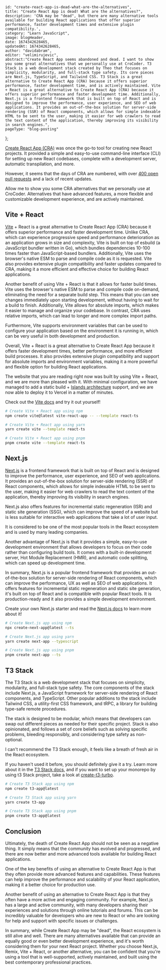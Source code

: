 
    id: "create-react-app-is-dead-what-are-the-alternatives",
    title: "Create React App is dead! What are the alternatives?",
    description: 'CRA may be "dead", but there are many alternative tools available for building React applications that offer superior performance, faster development times and extensive plugin compatibility.',
    category: "Learn JavaScript",
    image: blogHeader,
    date: 1674342628465,
    updatedAt: 1674342628465,
    author: "davidabram",
    editor: "velimirujevic",
    abstract:"Create React App seems abandoned and dead. I want to show you some great alternatives that we personally use at CroCoder. T3 Stack is a web development stack created by Theo that focuses on simplicity, modularity, and full-stack type safety. Its core pieces are Next.js, TypeScript, and Tailwind CSS. T3 Stack is a great alternative to Create React App (CRA) because it offers superior performance, faster development time, and is actively maintained. Vite + React is a great alternative to Create React App (CRA) because it offers superior performance and faster development time. Additionally, Next.js is a frontend framework that is built on top of React and is designed to improve the performance, user experience, and SEO of web applications. It provides an out-of-the-box solution for server-side rendering (SSR) of React components, which allows for simple indexable HTML to be sent to the user, making it easier for web crawlers to read the text content of the application, thereby improving its visibility in search engines.",
    pageType: "blog-posting"
};



[Create React App (CRA)](https://github.com/facebook/create-react-app) was once the go-to tool for creating new React projects. It provided a simple and easy-to-use command-line interface (CLI) for setting up new React codebases, complete with a development server, automatic transpilation, and more. 

However, it seems that the days of CRA are numbered, with over [400 open pull requests](https://github.com/facebook/create-react-app/pulls) and a lack of recent updates. 

Allow me to show you some CRA alternatives that we personally use at CroCoder. Alternatives that have advanced features, a more flexible and customizable development experience, and are actively maintained.

<ContentTable tocData={props.toc} />


## Vite + React

[Vite](https://vitejs.dev/) + React is a great alternative to Create React App (CRA) because it offers superior performance and faster development time. Unlike CRA, which can experience progressive speed and performance deterioration as an application grows in size and complexity, Vite is built on top of esbuild (a JavaScript bundler written in Go), which bundles dependencies 10-100 times faster than JavaScript-based bundlers. Additionally, Vite uses the browser's native ESM to parse and compile code as it is requested. Vite also provides extensive plugin compatibility and faster updates compared to CRA, making it a more efficient and effective choice for building React applications.

Another benefit of using Vite + React is that it allows for faster build times. Vite uses the browser's native ESM to parse and compile code on-demand, eliminating the need for a separate build step. This means that you can see changes immediately upon starting development, without having to wait for a build to finish. Additionally, Vite allows for absolute imports, which makes it easier to manage and organize your codebase. In contrast, CRA uses relative imports, which can lead to longer and more complex import paths.

Furthermore, Vite supports environment variables that can be used to configure your application based on the environment it is running in, which can be very useful in both development and production.

Overall, Vite + React is a great alternative to Create React App because it offers faster development times, better performance, and more efficient build processes. It also provides extensive plugin compatibility and support for absolute imports and environment variables, making it a more powerful and flexible option for building React applications.

The website that you are reading right now was built by using Vite + React, and we are more than pleased with it. With minimal configuration, we have managed to add a static build + [Islands architecture](https://www.patterns.dev/posts/islands-architecture/) support, and we are now able to deploy it to Vercel in a matter of minutes. 

Check out the [Vite docs](https://vitejs.dev/guide/#scaffolding-your-first-vite-project) and try it out yourself!

```bash
# Create Vite + React app using npm
npm create vite@latest vite-react-app -- --template react-ts

# Create Vite + React app using yarn
yarn create vite --template react-ts

# Create Vite + React app using pnpm
pnpm create vite --template react-ts
```


## Next.js

[Next.js](https://nextjs.org/) is a frontend framework that is built on top of React and is designed to improve the performance, user experience, and SEO of web applications. It provides an out-of-the-box solution for server-side rendering (SSR) of React components, which allows for simple indexable HTML to be sent to the user, making it easier for web crawlers to read the text content of the application, thereby improving its visibility in search engines. 

Next.js also offers features for incremental static regeneration (ISR) and static site generation (SSG), which can improve the speed of a website but is less suitable for interactive web applications that take a lot of user input. 

It is considered to be one of the most popular tools in the React ecosystem and is used by many leading companies.

Another advantage of Next.js is that it provides a simple, easy-to-use development environment that allows developers to focus on their code rather than configuring build tools. It comes with a built-in development server, Hot Module Replacement (HMR), and automatic code splitting, which can speed up development time.

In summary, Next.js is a popular frontend framework that provides an out-of-the-box solution for server-side rendering of React components, which can improve the performance, UX as well as SEO of web applications. It offers features for incremental static regeneration and static site generation, it's built on top of React and is compatible with popular React tools. It is production-ready and it also provides a simple development environment.

Create your own Next.js starter and read the [Next.js docs](https://nextjs.org/docs/getting-started) to learn more about it!

```bash
# Create Next.js app using npm
npx create-next-app@latest --ts

# Create Next.js app using yarn
yarn create next-app --typescript

# Create Next.js app using pnpm
pnpm create next-app --ts
```

## T3 Stack 

The T3 Stack is a web development stack that focuses on simplicity, modularity, and full-stack type safety. The core components of the stack include Next.js, a JavaScript framework for server-side rendering of React components, and TypeScript. Other popular additions to the stack include Tailwind CSS, a utility-first CSS framework, and tRPC, a library for building type-safe remote procedures. 

The stack is designed to be modular, which means that developers can swap out different pieces as needed for their specific project. Stack is also opinionated, and follows a set of core beliefs such as solving specific problems, bleeding responsibly, and considering type safety as non-optional.

I can't recommend the T3 Stack enough, it feels like a breath of fresh air in the React ecosystem.

If you haven't used it before, you should definitely give it a try. Learn more about it in the [T3 Stack docs](https://t3.gg/docs/stack/introduction), and if you want to set up your monorepo by using t3 Stack project, take a look at [create-t3-turbo](https://github.com/t3-oss/create-t3-turbo).

```bash
# Create T3 Stack app using npm
npm create t3-app@latest

# Create T3 Stack app using yarn
yarn create t3-app

# Create T3 Stack app using pnpm
pnpm create t3-app@latest
```

## Conclusion

Ultimately, the death of Create React App should not be seen as a negative thing. It simply means that the community has evolved and progressed, and there are now better and more advanced tools available for building React applications.

One of the key benefits of using an alternative to Create React App is that they often provide more advanced features and capabilities. These features can help improve the performance and scalability of your React application, making it a better choice for production use.

Another benefit of using an alternative to Create React App is that they often have a more active and engaging community. For example, Next.js has a large and active community, with many developers sharing their experiences and solutions through online tutorials and forums. This can be incredibly valuable for developers who are new to React or who are looking for help and support with specific issues or challenges.

In summary, while Create React App may be "dead", the React ecosystem is still alive and well. There are many alternatives available that can provide an equally good or even better development experience, and it's worth considering them for your next React project. Whether you choose Next.js, Remix, Vite + React, or another alternative, you can be confident that you're using a tool that is well-supported, actively maintained, and built using the best contemporary professional practices.


